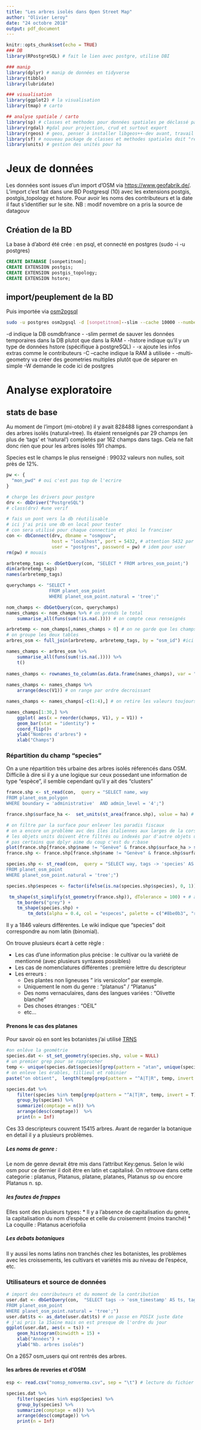 ```yaml
---
title: "Les arbres isolés dans Open Street Map"
author: "Olivier Leroy"
date: "24 octobre 2018"
output: pdf_document
---
```


```r
knitr::opts_chunk$set(echo = TRUE)
### DB
library(RPostgreSQL) # fait le lien avec postgre, utilise DBI

### manip
library(dplyr) # manip de données en tidyverse
library(tibble)
library(lubridate)

### visualisation
library(ggplot2) # la visualisation
library(tmap) # carto

## analyse spatiale / carto
library(sp) # classes et methodes pour données spatiales pe déclassé par SF
library(rgdal) #gdal pour projection, crud et surtout export
library(rgeos) # geos, penser à installer libgeos++-dev avant, travail avec objet sp
library(sf) # nouveau package de classes et methodes spatiales doit "remplacer" rgdal et rgeos (et ofc sp) 
library(units) # gestion des unités pour ha
```

# Jeux de données

Les données sont issues d'un import d'OSM via <https://www.geofabrik.de/>. L'import c'est fait dans une BD Postgresql (10) avec les extensions postgis, postgis_topology et hstore. Pour avoir les noms des contributeurs et la date il faut s'identifier sur le site.
NB : modif novembre on a pris la source de datagouv 

## Création de la BD

La base à d'abord été crée : en psql, et connecté en postgres (sudo -i -u postgres)
```sql
CREATE DATABASE [sonpetitnom];
CREATE EXTENSION postgis;
CREATE EXTENSION postgis_topology;
CREATE EXTENSION hstore;
```

## import/peuplement de la BD

Puis importée via [osm2pgsql](https://wiki.openstreetmap.org/wiki/Osm2pgsql)

```bash
sudo -u postgres osm2pgsql -d [sonpetitnom]--slim --cache 10000 --number-processes 2 --hstore -x --multi-geometry /home/lo82302h/Téléchargements/france-latest.osm.bz2 -W 
```

-d indique la DB osmdbfrance \hfill\break
- -slim permet de sauver les données temporaires dans la DB plutot que dans la RAM \hfill\break
- -hstore indique qu'il y un type de données hstore (spécifique à postgreSQL) \hfill\break
- -x ajoute les infos extras comme le contributeurs \hfill\break
-C --cache indique la RAM à utilisée \hfill\break
- -multi-geometry va créer des geometries multiples plutôt que de séparer en simple \hfill\break
-W demande le code ici de postgres \hfill\break

# Analyse exploratoire

## stats de base

Au moment de l'import (mi-otobre) il y avait 828488 lignes correspondant à des arbres isolés (natural=tree). Ils étaient renseignés par 29 champs (en plus de 'tags' et 'natural') completés par 162 champs dans tags. Cela ne fait donc rien que pour les arbres isolés 191 champs. 

Species est le champs le plus renseigné : 99032 valeurs non nulles, soit près de 12%. 

```r

pw <- {
  "mon_pwd" # oui c'est pas top de l'ecrire
}

# charge les drivers pour postgre 
drv <- dbDriver("PostgreSQL")
# class(drv) #une verif

# fais un pont vers la db réutilisable
# ici j'ai pris une db en local pour tester
# con sera utilisé pour chaque connection et pkoi le franciser
con <- dbConnect(drv, dbname = "osmgouv",
                 host = "localhost", port = 5432, # attention 5432 par défaut
                 user = "postgres", password = pw) # idem pour user
rm(pw) # mouais

arbretemp_tags <- dbGetQuery(con, "SELECT * FROM arbres_osm_point;")
dim(arbretemp_tags)
names(arbretemp_tags)

querychamps <- "SELECT * 
                FROM planet_osm_point
                WHERE planet_osm_point.natural = 'tree';"

nom_champs <- dbGetQuery(con, querychamps)
names_champs <- nom_champs %>% # on prends le total
    summarise_all(funs(sum(!is.na(.)))) # on compte ceux renseignés

arbretemp <- nom_champs[,names_champs > 0] # on ne garde que les champs renseignés
# on groupe les deux tables
arbres_osm <- full_join(arbretemp, arbretemp_tags, by = "osm_id") #ici un bind_col pourrair aussi marcher

names_champs <- arbres_osm %>% 
    summarise_all(funs(sum(!is.na(.)))) %>% 
    t() 
    
names_champs <- rownames_to_column(as.data.frame(names_champs), var = "champs") # on passe les noms de champs dans une variable
 
names_champs <- names_champs %>% 
    arrange(desc(V1)) # on range par ordre decroissant

names_champs <- names_champs[-c(1:4),] # on retire les valeurs toujours présentent

```


```r
names_champs[1:30,] %>% 
    ggplot( aes(x = reorder(champs, V1), y = V1)) +
    geom_bar(stat = "identity") +
    coord_flip()+
    ylab("Nombres d'arbres") +
    xlab("Champs")
```

### Répartition du champ "species"

On a une répartition très urbaine des arbres isolés réferencés dans OSM. Difficile à dire si il y a une logique sur ceux possedant une information de type "espèce", il semble cependant qu'il y ait des "clusters"

```r

france.shp <- st_read(con,  query = "SELECT name, way
FROM planet_osm_polygon
WHERE boundary = 'administrative'  AND admin_level = '4';")

france.shp$surface_ha <-  set_units(st_area(france.shp), value = ha) # on calcul la surface en ha

# on filtre par la surface pour enlever les paradis fiscaux
# on a encore un problème avc des îles italiennes aux larges de la corse, on vire Toscanna
# les objets units doivent être filtrés ou indexés par d'autre objets units d'ou le set_units(x, value = ha)
# pas certains que dplyr aime du coup c'est du r:base
plot(france.shp[france.shp$name != "Genève" & france.shp$surface_ha > set_units(30000, value = ha),])
france.shp <- france.shp[france.shp$name != "Genève" & france.shp$surface_ha > set_units(30000, value = ha),]

species.shp <- st_read(con,  query = "SELECT way, tags -> 'species' AS species
FROM planet_osm_point
WHERE planet_osm_point.natural = 'tree';")

species.shp$especes <- factor(ifelse(is.na(species.shp$species), 0, 1))
```

```r
 tm_shape(st_simplify(st_geometry(france.shp)), dTolerance = 100) + # attention il a un simplify pour aller plus vite
    tm_borders("grey") +
    tm_shape(species.shp) +
        tm_dots(alpha = 0.4, col = "especes", palette = c("#8be0b3", "red"))
```

Il y a 1846 valeurs différentes. Le wiki indique que "species" doit correspondre au nom latin (binomial).

On trouve plusieurs écart à cette règle :

* Les cas d'une information plus précise  : le cultivar ou la variété de mentionné (avec plusieurs syntaxes possibles)
* Les cas de nomenclatures différentes : première lettre du descripteur
* Les erreurs :
    + Des plantes non ligneuses " iris versicolor" par exemple.
    + Uniquement le nom du genre : "platanus" / "Platanus"
    + Des noms vernaculaires, dans des langues variées : "Olivette blanche"
    + Des choses étranges : "OEIL"
    + etc...

#### Prenons le cas des platanes

Pour savoir où en sont les botanistes j'ai utilisé [TRNS](http://tnrs.iplantcollaborative.org/)

```r
#on enléve la geométrie
species.dat <- st_set_geometry(species.shp, value = NULL)
# un premier grep pour se rapprocher 
temp <- unique(species.dat$species)[grep(pattern = "atan", unique(species.dat$species))]  
# on enleve les érables, tillieul et robinier
paste("on obtient",  length(temp[grep(pattern = "^A|T|R", temp, invert = T)]), "descripteurs pour platanes")

```

```r
species.dat %>%
    filter(species %in% temp[grep(pattern = "^A|T|R", temp, invert = T)]) %>%
    group_by(species) %>%
    summarize(comptage = n()) %>%
    arrange(desc(comptage))  %>%
    print(n = Inf)
```

Ces 33 descripteurs couvrent 15415 arbres. Avant de regarder la botanique en detail il y a plusieurs problèmes. 

##### Les noms de genre :  

Le nom de genre devrait être mis dans l'attribut Key:genus. Selon le wiki osm pour ce dernier il doit être en latin et capitalisé. On retrouve dans cette categorie : platanus, Platanus, platane, platanes, Platanus sp ou encore Platanus n. sp.

##### les fautes de frappes

Elles sont des plusieurs types: 
* Il y a l'absence de capitalisation du genre, la capitalisation du nom d'espèce et celle du croisememt (moins tranché)
* La coquille : Platanus aceriofolia

##### Les debats botaniques

Il y aussi les noms latins non tranchés chez les botanistes, les problèmes avec les croissements, les cultivars et variétés mis au niveau de l'espéce, etc. 


### Utilisateurs et source de données 

```r
# import des conributeurs et du moment de la contribution
user.dat <- dbGetQuery(con,  "SELECT tags -> 'osm_timestamp' AS ts, tags -> 'osm_user' AS user
FROM planet_osm_point
WHERE planet_osm_point.natural = 'tree';")
user.dat$ts <- as_date(user.dat$ts) # on passe en POSIX juste date
# j'ai pris la 15aine mais on est presque de l'ordre du jour
ggplot(user.dat, aes(x = ts)) +
    geom_histogram(binwidth = 15) +
    xlab("Années") +
    ylab("Nb. arbres isolés")
```

On a 2657 osm_users qui ont rentrés des arbres. 

#### les arbres de reveries et d'OSM

```r
esp <- read.csv("nomsp_nomverma.csv", sep = "\t") # lecture du fichier

species.dat %>%
    filter(species %in% esp$Species) %>%
    group_by(species) %>%
    summarize(comptage = n()) %>%
    arrange(desc(comptage)) %>%
    print(n = Inf)
```




